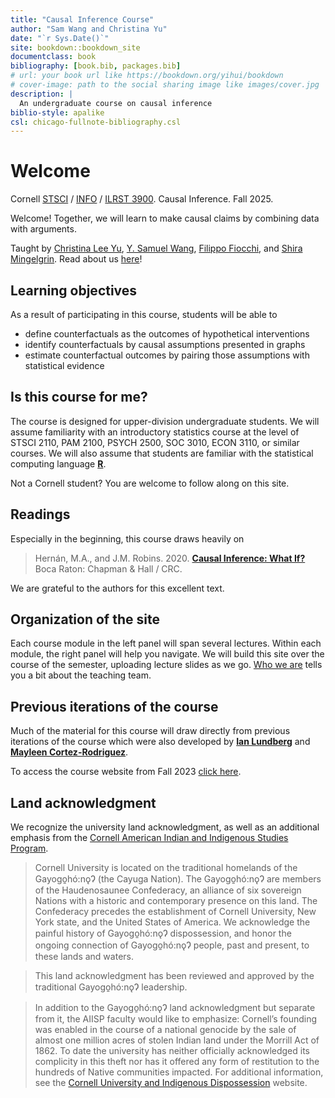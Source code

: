 ```yaml
--- 
title: "Causal Inference Course"
author: "Sam Wang and Christina Yu"
date: "`r Sys.Date()`"
site: bookdown::bookdown_site
documentclass: book
bibliography: [book.bib, packages.bib]
# url: your book url like https://bookdown.org/yihui/bookdown
# cover-image: path to the social sharing image like images/cover.jpg
description: |
  An undergraduate course on causal inference
biblio-style: apalike
csl: chicago-fullnote-bibliography.csl
---
```


# Welcome {-}

Cornell [STSCI](https://classes.cornell.edu/browse/roster/FA25/class/STSCI/3900) / [INFO](https://classes.cornell.edu/browse/roster/FA25/class/INFO3900) / [ILRST 3900](https://classes.cornell.edu/browse/roster/FA25/class/STSCI/3900). Causal Inference. Fall 2025.

Welcome! Together, we will learn to make causal claims by combining data with arguments.

Taught by [Christina Lee Yu](https://cleeyu.orie.cornell.edu/), [Y. Samuel Wang](https://ysamuelwang.com/), [Filippo Fiocchi](https://filippofiocchi.github.io/), and [Shira Mingelgrin](https://stat.cornell.edu/people/phds/shira-mingelgrin). Read about us [here](who-we-are)!

## Learning objectives {-}

As a result of participating in this course, students will be able to

* define counterfactuals as the outcomes of hypothetical interventions
* identify counterfactuals by causal assumptions presented in graphs
* estimate counterfactual outcomes by pairing those assumptions with statistical evidence

## Is this course for me? {-}

The course is designed for upper-division undergraduate students. We will assume familiarity with an introductory statistics course at the level of STSCI 2110, PAM 2100, PSYCH 2500, SOC 3010, ECON 3110, or similar courses. We will also assume that students are familiar with the statistical computing language [**R**](https://www.r-project.org/).

Not a Cornell student? You are welcome to follow along on this site.

## Readings {-}

Especially in the beginning, this course draws heavily on

> Hernán, M.A., and J.M. Robins. 2020. [**Causal Inference: What If?**](https://www.hsph.harvard.edu/miguel-hernan/causal-inference-book/) Boca Raton: Chapman \& Hall / CRC.

We are grateful to the authors for this excellent text. 

## Organization of the site {-}

Each course module in the left panel will span several lectures. Within each module, the right panel will help you navigate. We will build this site over the course of the semester, uploading lecture slides as we go. [Who we are](Who we are) tells you a bit about the teaching team.

## Previous iterations of the course {-}
Much of the material for this course will draw directly from previous iterations of the course which were also developed by [**Ian Lundberg**](https://www.ianlundberg.org/) and [**Mayleen Cortez-Rodriguez**](https://www.mayleencortez.com/).

To access the course website from Fall 2023 [click here](https://causal3900.github.io/fa23). 


## Land acknowledgment {-}

We recognize the university land acknowledgment, as well as an additional emphasis from the [Cornell American Indian and Indigenous Studies Program](https://cals.cornell.edu/american-indian-indigenous-studies).

> Cornell University is located on the traditional homelands of the Gayogo̱hó:nǫɁ (the Cayuga Nation). The Gayogo̱hó:nǫɁ are members of the Haudenosaunee Confederacy, an alliance of six sovereign Nations with a historic and contemporary presence on this land. The Confederacy precedes the establishment of Cornell University, New York state, and the United States of America. We acknowledge the painful history of Gayogo̱hó:nǫɁ dispossession, and honor the ongoing connection of Gayogo̱hó:nǫɁ people, past and present, to these lands and waters.


> This land acknowledgment has been reviewed and approved by the traditional Gayogo̱hó:nǫɁ leadership.

> In addition to the Gayogo̱hó:nǫɁ land acknowledgment but separate from it, the AIISP faculty would like to emphasize: Cornell's founding was enabled in the course of a national genocide by the sale of almost one million acres of stolen Indian land under the Morrill Act of 1862. To date the university has neither officially acknowledged its complicity in this theft nor has it offered any form of restitution to the hundreds of Native communities impacted. For additional information, see the [Cornell University and Indigenous Dispossession](https://blogs.cornell.edu/cornelluniversityindigenousdispossession/) website.